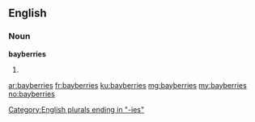 ==English==

===Noun===
'''bayberries'''

# {{plural of|bayberry}}

[[Category:English plurals ending in "-ies"]]

[[ar:bayberries]]
[[fr:bayberries]]
[[ku:bayberries]]
[[mg:bayberries]]
[[my:bayberries]]
[[no:bayberries]]